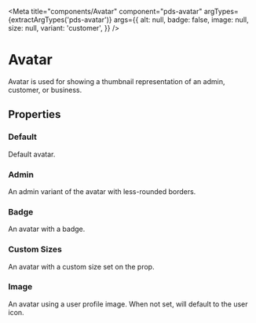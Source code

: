 


<Meta
  title="components/Avatar"
  component="pds-avatar"
  argTypes={extractArgTypes('pds-avatar')}
  args={{
    alt: null,
    badge: false,
    image: null,
    size: null,
    variant: 'customer',
  }}
/>

# Avatar

Avatar is used for showing a thumbnail representation of an admin, customer, or business.

## Properties

<ArgsTable of="pds-avatar" />

### Default

Default avatar.

<Story story={stories.Default} />

<Canvas>
  <pds-avatar></pds-avatar>
</Canvas>

### Admin

An admin variant of the avatar with less-rounded borders.

<Story story={stories.Admin} />

<Canvas>
  <pds-avatar variant="admin"></pds-avatar>
</Canvas>

### Badge

An avatar with a badge.

<Story story={stories.Badge} />

<Canvas>
  <pds-avatar badge="true"></pds-avatar>
</Canvas>

### Custom Sizes

<Story story={stories.CustomSize} />

An avatar with a custom size set on the prop.

<Canvas>
  <pds-avatar size="128px"></pds-avatar>
</Canvas>

### Image

<Story story={stories.Image} />

An avatar using a user profile image. When not set, will default to the user icon.

<Canvas>
  <pds-avatar alt="Customer Profile" image={imgFile}></pds-avatar>
</Canvas>
